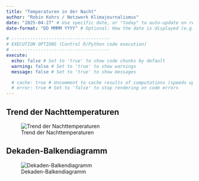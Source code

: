 ```yaml
---
title: "Temperaturen in der Nacht"
author: "Robin Kohrs / Netzwerk Klimajournalismus"
date: "2025-04-27" # Use specific date, or "today" to auto-update on render
date-format: "DD MMMM YYYY" # Optional: How the date is displayed (e.g., 17 October 2023)

# -------------------------------------
# EXECUTION OPTIONS (Control R/Python code execution)
# -------------------------------------
execute:
  echo: false # Set to 'true' to show code chunks by default
  warning: false # Set to 'true' to show warnings
  message: false # Set to 'true' to show messages

  # cache: true # Uncomment to cache results of computations (speeds up re-rendering)
  # error: true # Set to 'false' to stop rendering on code errors
---
```



## Trend der Nachttemperaturen

![Trend der Nachttemperaturen](images/juli_nachttemperatur_trend_highlighted2024_legend_updated.png)

## Dekaden-Balkendiagramm

![Dekaden-Balkendiagramm](images/juli_nachttemperatur_dekaden_barplot_sharp.png)
